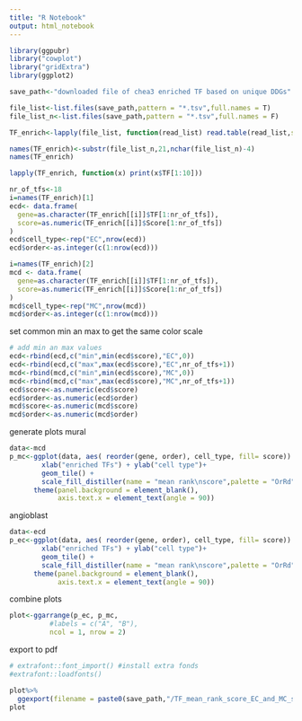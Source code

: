 ```yaml
---
title: "R Notebook"
output: html_notebook
---
```


```r
library(ggpubr)
library("cowplot")
library("gridExtra")
library(ggplot2)

save_path<-"downloaded file of chea3 enriched TF based on unique DDGs" #https://maayanlab.cloud/chea3/

file_list<-list.files(save_path,pattern = "*.tsv",full.names = T)
file_list_n<-list.files(save_path,pattern = "*.tsv",full.names = F)

TF_enrich<-lapply(file_list, function(read_list) read.table(read_list,sep = "\t",header = T)[,c(2:4)])

names(TF_enrich)<-substr(file_list_n,21,nchar(file_list_n)-4)
names(TF_enrich)

lapply(TF_enrich, function(x) print(x$TF[1:10]))
```

```r
nr_of_tfs<-18
i=names(TF_enrich)[1]
ecd<- data.frame(
  gene=as.character(TF_enrich[[i]]$TF[1:nr_of_tfs]), 
  score=as.numeric(TF_enrich[[i]]$Score[1:nr_of_tfs])
)
ecd$cell_type<-rep("EC",nrow(ecd))
ecd$order<-as.integer(c(1:nrow(ecd)))

i=names(TF_enrich)[2]
mcd <- data.frame(
  gene=as.character(TF_enrich[[i]]$TF[1:nr_of_tfs]), 
  score=as.numeric(TF_enrich[[i]]$Score[1:nr_of_tfs])
)
mcd$cell_type<-rep("MC",nrow(mcd))
mcd$order<-as.integer(c(1:nrow(mcd)))
```

set common min an max to get the same color scale
```r
# add min an max values
ecd<-rbind(ecd,c("min",min(ecd$score),"EC",0))
ecd<-rbind(ecd,c("max",max(ecd$score),"EC",nr_of_tfs+1))
mcd<-rbind(mcd,c("min",min(ecd$score),"MC",0))
mcd<-rbind(mcd,c("max",max(ecd$score),"MC",nr_of_tfs+1))
ecd$score<-as.numeric(ecd$score)
ecd$order<-as.numeric(ecd$order)
mcd$score<-as.numeric(mcd$score)
mcd$order<-as.numeric(mcd$order)
```

generate plots
mural
```r
data<-mcd
p_mc<-ggplot(data, aes( reorder(gene, order), cell_type, fill= score)) + 
        xlab("enriched TFs") + ylab("cell type")+
        geom_tile() +
        scale_fill_distiller(name = "mean rank\nscore",palette = "OrRd",direction=-1)+
      theme(panel.background = element_blank(),
            axis.text.x = element_text(angle = 90))
```

angioblast
```r
data<-ecd
p_ec<-ggplot(data, aes( reorder(gene, order), cell_type, fill= score)) + 
        xlab("enriched TFs") + ylab("cell type")+
        geom_tile() +
        scale_fill_distiller(name = "mean rank\nscore",palette = "OrRd",direction=-1)+
      theme(panel.background = element_blank(),
            axis.text.x = element_text(angle = 90))
```

combine plots
```r
plot<-ggarrange(p_ec, p_mc,  
          #labels = c("A", "B"),
          ncol = 1, nrow = 2)
```

export to pdf
```r
# extrafont::font_import() #install extra fonds
#extrafont::loadfonts() 

plot%>%
  ggexport(filename = paste0(save_path,"/TF_mean_rank_score_EC_and_MC_sel.pdf"))
plot
```
